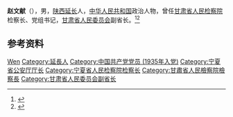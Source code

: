 '''赵文献'''（{{bd|1908年||1967年|}}），男，[[陕西|陕西]][[延长县|延长]]人，[[中华人民共和国|中华人民共和国]]政治人物，曾任[[甘肃省人民检察院|甘肃省人民检察院]]检察长、党组书记，[[甘肃省人民委员会|甘肃省人民委员会]]副省长。<ref>{{Cite book|title=甘肃大辞典|author=郭方忠, 张克复, 吕靖华主编|publisher=甘肃文化出版社|year=2000|isbn=|location=兰州|pages=}}</ref><ref>{{Cite book|title=中华人民共和国职官志|author=何虎生, 李耀东, 向常福主编|publisher=中国社会出版社|year=2003|isbn=9787800883934|location=北京|pages=}}</ref>

== 参考资料 ==
{{reflist}}

{{中国人物小作品}}

{{Authority control}}
{{DEFAULTSORT:Zhao赵}}
[[Category:赵姓|Wen]]
[[Category:延長人|Category:延長人]]
[[Category:中国共产党党员_(1935年入党)|Category:中国共产党党员 (1935年入党)]]
[[Category:宁夏省公安厅厅长|Category:宁夏省公安厅厅长]]
[[Category:宁夏省人民检察院检察长|Category:宁夏省人民检察院检察长]]
[[Category:甘肅省人民檢察院檢察長|Category:甘肅省人民檢察院檢察長]]
[[Category:甘肃省人民委员会副省长|Category:甘肃省人民委员会副省长]]